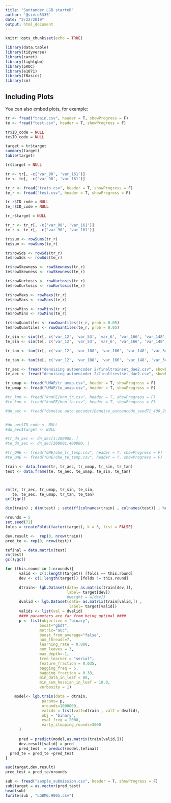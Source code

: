 ```yaml
---
title: "Santander LGB starteR"
author: '@siero5335'
date: "2/22/2019"
output: html_document
---
```


```r
knitr::opts_chunk$set(echo = TRUE)
```

```r
library(data.table)
library(tidyverse)
library(caret)
library(lightgbm)
library(pROC)
library(e1071)
library(fBasics)
library(sm)
```

## Including Plots

You can also embed plots, for example:

```r
tr <- fread("train.csv", header = T, showProgress = F)
te <- fread("test.csv", header = T, showProgress = F)
```


```r
tr$ID_code = NULL
te$ID_code = NULL

target = tr$target
summary(target)
table(target)

tr$target = NULL

tr <- tr[, -c('var_90', 'var_161')]
te <- te[, -c('var_90', 'var_161')]
```

```r
tr_r <- fread("train.csv", header = T, showProgress = F)
te_r <- fread("test.csv", header = T, showProgress = F)

tr_r$ID_code = NULL
te_r$ID_code = NULL

tr_r$target = NULL

tr_r <- tr_r[, -c('var_90', 'var_161')]
te_r <- te_r[, -c('var_90', 'var_161')]
```

```r
tr$sum <- rowSums(tr_r)
te$sum <- rowSums(te_r)

tr$rowSds <- rowSds(tr_r)
te$rowSds <- rowSds(te_r)

tr$rowSkewness <- rowSkewness(tr_r)
te$rowSkewness <- rowSkewness(te_r)

tr$rowKurtosis <- rowKurtosis(tr_r)
te$rowKurtosis <- rowKurtosis(te_r)

tr$rowMaxs <- rowMaxs(tr_r)
te$rowMaxs <- rowMaxs(te_r)

tr$rowMins <- rowMins(tr_r)
te$rowMins <- rowMins(te_r)

tr$rowQuantiles <- rowQuantiles(tr_r, prob = 0.05)
te$rowQuantiles <- rowQuantiles(te_r, prob = 0.05)
```

```r
tr_sin <- sin(tr[, c('var_12', 'var_53', 'var_6', 'var_166', 'var_148', 'var_133', 'var_169', 'var_9', 'var_95', 'var_91', 'var_93', 'var_131', 'var_71', 'var_68')])
te_sin <- sin(te[, c('var_12', 'var_53', 'var_6', 'var_166', 'var_148', 'var_133', 'var_169', 'var_9', 'var_95', 'var_91', 'var_93', 'var_131', 'var_71', 'var_68')])

tr_tan <- tan(tr[, c('var_12', 'var_108', 'var_166', 'var_148', 'var_34', 'var_53', 'var_133', 'var_169', 'var_95', 'var_92', 'var_6', 'var_93', 'var_131', 'var_43', 'var_71', 'var_125', 'var_68')])

te_tan <- tan(te[, c('var_12', 'var_108', 'var_166', 'var_148', 'var_34', 'var_53', 'var_133', 'var_169', 'var_95', 'var_92', 'var_6', 'var_93', 'var_131', 'var_43', 'var_71', 'var_125', 'var_68')])

tr_aec <- fread("denoising autoencoder 2/finaltrainset_dae2.csv", showProgress = F)
te_aec <- fread("denoising autoencoder 2/finaltrestset_dae2.csv", showProgress = F)

tr_umap <- fread("UMAP/tr_umap.csv", header = T, showProgress = F)
te_umap <- fread("UMAP/te_umap.csv", header = T, showProgress = F)

#tr_knn <- fread("knnFE/knn_tr.csv", header = T, showProgress = F)
#te_knn <- fread("knnFE/knn_te.csv", header = T, showProgress = F)

#dn_aec <- fread("denoise auto encoder/Denoise_autoencode_seed71_400_200_512_500.csv", header = T, showProgress = F)


#dn_aec$ID_code <- NULL
#dn_aec$target <- NULL

#tr_dn_aec <- dn_aec[1:200000, ]
#te_dn_aec <- dn_aec[200001:400000, ]

#tr_OHE <- fread("OHE/ohe_tr_temp.csv", header = T, showProgress = F)
#te_OHE <- fread("OHE/ohe_te_temp.csv", header = T, showProgress = F)

train <- data.frame(tr, tr_aec, tr_umap, tr_sin, tr_tan)
test <- data.frame(te, te_aec, te_umap, te_sin, te_tan)



rm(tr, tr_aec, tr_umap, tr_sin, te_sin,
   te, te_aec, te_umap, tr_tan, te_tan)
gc();gc()
```

```r
dim(train) ; dim(test) ; setdiff(colnames(train) , colnames(test)) ; head(train) ; head(test)
```

```r
nrounds = 5
set.seed(71)
folds = createFolds(factor(target), k = 5, list = FALSE)
```

```r
dev.result <-  rep(0, nrow(train)) 
pred_te <- rep(0, nrow(test))

tefinal = data.matrix(test)
rm(test)
gc();gc()
```


```r
for (this.round in 1:nrounds){      
      valid <- c(1:length(target)) [folds == this.round]
      dev <- c(1:length(target)) [folds != this.round]

      dtrain<- lgb.Dataset(data= as.matrix(train[dev,]), 
                           label= target[dev])
                           #weight = w[dev])
      dvalid <- lgb.Dataset(data= as.matrix(train[valid,]) , 
                            label= target[valid])
      valids <- list(val = dvalid)
      #### parameters are far from being optimal ####  
      p <- list(objective = "binary", 
               boost="gbdt",
               metric="auc",
               boost_from_average="false",
               num_threads=7,
               learning_rate = 0.008,
               num_leaves = 3,
               max_depth=-1,
               tree_learner = "serial",
               feature_fraction = 0.035,
               bagging_freq = 5,
               bagging_fraction = 0.33,
               min_data_in_leaf = 80,
               min_sum_hessian_in_leaf = 10.0,
               verbosity = 1)

    model<- lgb.train(data = dtrain,
                params= p, 
                nrounds=1000000,
                valids = list(val1=dtrain , val2 = dvalid),
                obj = "binary",
                eval_freq = 2000,
                early_stopping_rounds=3000
      )
    
      pred = predict(model,as.matrix(train[valid,]))
      dev.result[valid] = pred  
      pred_test  = predict(model,tefinal)
  pred_te = pred_te +pred_test
}
```

```r
auc(target,dev.result)
pred_test = pred_te/nrounds
```

```r
sub <- fread("sample_submission.csv", header = T, showProgress = F)
sub$target = as.vector(pred_test)
head(sub)
fwrite(sub , "LGBM0.9005.csv")
```  


